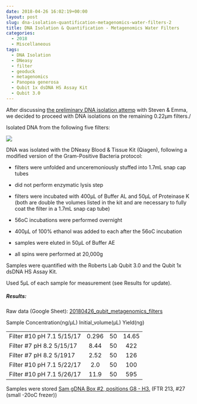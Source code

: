 ```yaml
---
date: 2018-04-26 16:02:19+00:00
layout: post
slug: dna-isolation-quantification-metagenomics-water-filters-2
title: DNA Isolation & Quantification - Metagenomics Water Filters
categories:
  - 2018
  - Miscellaneous
tags:
  - DNA Isolation
  - DNeasy
  - filter
  - geoduck
  - metagenomics
  - Panopea generosa
  - Qubit 1x dsDNA HS Assay Kit
  - Qubit 3.0
---
```


After discussing [the preliminary DNA isolation attemp](https://robertslab.github.io/sams-notebook/posts/2018/2018-04-11-dna-isolation-quantification-metagenomics-water-filters/) with Steven & Emma, we decided to proceed with DNA isolations on the remaining 0.22μm filters./

Isolated DNA from the following five filters:

![](https://owl.fish.washington.edu/Athaliana/20180425_metagenome_filters.jpg)

DNA was isolated with the DNeasy Blood & Tissue Kit (Qiagen), following a modified version of the Gram-Positive Bacteria protocol:





  * filters were unfolded and unceremoniously stuffed into 1.7mL snap cap tubes


  * did not perform enzymatic lysis step


  * filters were incubated with 400μL of Buffer AL and 50μL of Proteinase K (both are double the volumes listed in the kit and are necessary to fully coat the filter in a 1.7mL snap cap tube)


  * 56oC incubations were performed overnight


  * 400μL of 100% ethanol was added to each after the 56oC incubation


  * samples were eluted in 50μL of Buffer AE


  * all spins were performed at 20,000g



Samples were quantified with the Roberts Lab Qubit 3.0 and the Qubit 1x dsDNA HS Assay Kit.

Used 5μL of each sample for measurement (see Results for update).



##### Results:



Raw data (Google Sheet): [20180426_qubit_metagenomics_filters](https://docs.google.com/spreadsheets/d/1v8H6ruVeF-zQCBOo8fWYj08yChqxwcfWhV1KZZXUo04/edit?usp=sharing)

<table >

<tr >
  Sample
  Concentration(ng/μL)
  Initial_volume(μL)
  Yield(ng)
</tr>

<tbody >
<tr >
  
<td align="left" >Filter #10 pH 7.1 5/15/17
</td>
  
<td align="center" >0.296
</td>
  
<td align="center" >50
</td>
  
<td align="center" >14.65
</td>
</tr>
<tr >
  
<td align="left" >Filter #7 pH 8.2 5/15/17
</td>
  
<td align="center" >8.44
</td>
  
<td align="center" >50
</td>
  
<td align="center" >422
</td>
</tr>
<tr >
  
<td align="left" >Filter #7 pH 8.2 5/1917
</td>
  
<td align="center" >2.52
</td>
  
<td align="center" >50
</td>
  
<td align="center" >126
</td>
</tr>
<tr >
  
<td align="left" >Filter #10 pH 7.1 5/22/17
</td>
  
<td align="center" >2.0
</td>
  
<td align="center" >50
</td>
  
<td align="center" >100
</td>
</tr>
<tr >
  
<td align="left" >Filter #10 pH 7.1 5/26/17
</td>
  
<td align="center" >11.9
</td>
  
<td align="center" >50
</td>
  
<td align="center" >595
</td>
</tr>
</tbody>
</table>

Samples were stored [Sam gDNA Box #2, positions G8 - H3.](https://docs.google.com/spreadsheets/d/1SWzKMKh7LBOgTfvEhJamE6pZFsTpRXY7otzXUC5fZSM/edit?usp=sharing) (FTR 213, #27 (small -20oC frezer))
